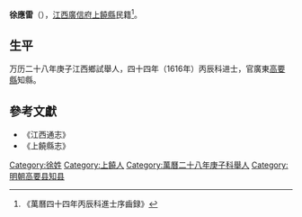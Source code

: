 '''徐應雷'''（{{bd|？||？|}}），[[江西|江西]][[廣信府|廣信府]][[上饒縣|上饒縣]]民籍<ref>《萬曆四十四年丙辰科進士序齒録》</ref>。

== 生平 ==
万历二十八年庚子江西鄉試舉人，四十四年（1616年）丙辰科进士，官廣東[[高要縣|高要縣]]知縣。

==參考文獻==
{{reflist}}
*《江西通志》
*《上饒縣志》

{{萬曆四十四年丙辰科殿試金榜}}

{{Authority control}}

{{DEFAULTSORT:Xu徐}}
[[Category:徐姓|Category:徐姓]]
[[Category:上饒人|Category:上饒人]]
[[Category:萬曆二十八年庚子科舉人|Category:萬曆二十八年庚子科舉人]]
[[Category:明朝高要县知县|Category:明朝高要县知县]]